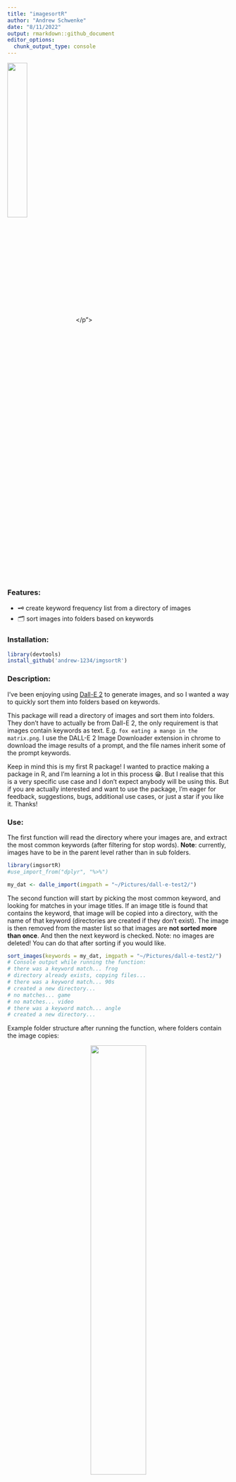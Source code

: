 ```yaml
---
title: "imagesortR" 
author: "Andrew Schwenke"
date: "8/11/2022"
output: rmarkdown::github_document
editor_options: 
  chunk_output_type: console
---
```


<p align="center">
<img align="center" src="img/90s style video game of a scie - 2.png" width="30%">
</p">

### Features:

- 🗝 create keyword frequency list from a directory of images
- 🗂 sort images into folders based on keywords

### Installation: 

```r
library(devtools)
install_github('andrew-1234/imgsortR')
```

### Description:

I've been enjoying using [Dall-E 2](https://openai.com/dall-e-2/) to generate images, and so I wanted a way to quickly sort them into folders based on keywords. 

This package will read a directory of images and sort them into folders. They don't have to actually be from Dall-E 2, the only requirement is that images contain keywords as text. E.g. `fox eating a mango in the matrix.png`. I use the DALL-E 2 Image Downloader extension in chrome to download the image results of a prompt, and the file names inherit some of the prompt keywords. 

Keep in mind this is my first R package! I wanted to practice making a package in R, and I'm learning a lot in this process 😁. But I realise that this is a very specific use case and I don't expect anybody will be using this. But if you are actually interested and want to use the package, I'm eager for feedback, suggestions, bugs, additional use cases, or just a star if you like it. Thanks! 

### Use:

The first function will read the directory where your images are, and extract the most common keywords (after filtering for stop words). **Note**: currently, images have to be in the parent level rather than in sub folders. 

```r
library(imgsortR)
#use_import_from("dplyr", "%>%")

my_dat <- dalle_import(imgpath = "~/Pictures/dall-e-test2/")
```

The second function will start by picking the most common keyword, and looking for matches in your image titles. If an image title is found that contains the keyword, that image will be copied into a directory, with the name of that keyword (directories are created if they don't exist). The image is then removed from the master list so that images are **not sorted more than once**. And then the next keyword is checked. Note: no images are deleted! You can do that after sorting if you would like.

```r
sort_images(keywords = my_dat, imgpath = "~/Pictures/dall-e-test2/")
# Console output while running the function:
# there was a keyword match... frog
# directory already exists, copying files...
# there was a keyword match... 90s
# created a new directory...
# no matches... game
# no matches... video
# there was a keyword match... angle
# created a new directory...
```

Example folder structure after running the function, where folders contain the image copies:

<p align="center">
<img src="img/demo.png" width="50%">
</p>

### Additional notes and limitations

You might notice some weird folders get created that you didn't expect. For example, terms might get separated, like "playstation 1" will be separated into "playstation" and "1". I added a gsub to replace this, because I didn't want a folder called "1". So add more if you need in the `dalle_import` function. See the example below:

```r
dalle_images_t$x <-
        gsub("playstation 1", "playstationone", dalle_images_t$x)
```

**Note**: there are other random stopwords I tried to filter that are specific to Dall E prompts like "style", "wearing" etc. Add more of those if you need. In the future it would be cool to have a full list of common Dall E stopwords, but I don't think anyone will be using this package so I'll add them as needed.  

